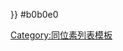 <noinclude>{{color sample|{{ {{PAGENAME}} }}}} </noinclude><nowiki>#</nowiki>b0b0e0<noinclude>

[[Category:同位素列表模板]]
</noinclude>